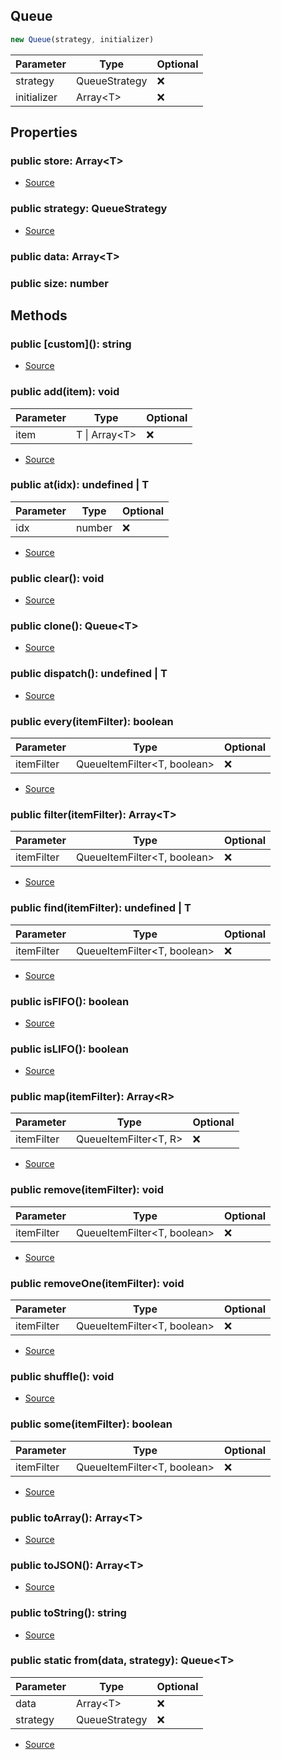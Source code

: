 ## Queue


```typescript
new Queue(strategy, initializer)
```
| Parameter | Type | Optional |
| ----------- | ----------- | ----------- |
| strategy | QueueStrategy | ❌ |
| initializer | Array\<T> | ❌ |


## Properties
### public store: Array\<T>
- [Source](https://github.com/Androz2091/discord-player/blob/f2dbc02/packages/utils/src/Queue.ts#L8)
### public strategy: QueueStrategy
- [Source](https://github.com/Androz2091/discord-player/blob/f2dbc02/packages/utils/src/Queue.ts#L9)
### public data: Array\<T>

### public size: number


## Methods
### public \[custom](): string
- [Source](https://github.com/Androz2091/discord-player/blob/f2dbc02/packages/utils/src/Queue.ts#L123)
### public add(item): void
| Parameter | Type | Optional |
| ----------- | ----------- | ----------- |
| item | T \| Array\<T> | ❌ |


- [Source](https://github.com/Androz2091/discord-player/blob/f2dbc02/packages/utils/src/Queue.ts#L36)
### public at(idx): undefined \| T
| Parameter | Type | Optional |
| ----------- | ----------- | ----------- |
| idx | number | ❌ |


- [Source](https://github.com/Androz2091/discord-player/blob/f2dbc02/packages/utils/src/Queue.ts#L94)
### public clear(): void
- [Source](https://github.com/Androz2091/discord-player/blob/f2dbc02/packages/utils/src/Queue.ts#L52)
### public clone(): Queue\<T>
- [Source](https://github.com/Androz2091/discord-player/blob/f2dbc02/packages/utils/src/Queue.ts#L103)
### public dispatch(): undefined \| T
- [Source](https://github.com/Androz2091/discord-player/blob/f2dbc02/packages/utils/src/Queue.ts#L99)
### public every(itemFilter): boolean
| Parameter | Type | Optional |
| ----------- | ----------- | ----------- |
| itemFilter | QueueItemFilter\<T, boolean> | ❌ |


- [Source](https://github.com/Androz2091/discord-player/blob/f2dbc02/packages/utils/src/Queue.ts#L85)
### public filter(itemFilter): Array\<T>
| Parameter | Type | Optional |
| ----------- | ----------- | ----------- |
| itemFilter | QueueItemFilter\<T, boolean> | ❌ |


- [Source](https://github.com/Androz2091/discord-player/blob/f2dbc02/packages/utils/src/Queue.ts#L77)
### public find(itemFilter): undefined \| T
| Parameter | Type | Optional |
| ----------- | ----------- | ----------- |
| itemFilter | QueueItemFilter\<T, boolean> | ❌ |


- [Source](https://github.com/Androz2091/discord-player/blob/f2dbc02/packages/utils/src/Queue.ts#L73)
### public isFIFO(): boolean
- [Source](https://github.com/Androz2091/discord-player/blob/f2dbc02/packages/utils/src/Queue.ts#L28)
### public isLIFO(): boolean
- [Source](https://github.com/Androz2091/discord-player/blob/f2dbc02/packages/utils/src/Queue.ts#L32)
### public map(itemFilter): Array\<R>
| Parameter | Type | Optional |
| ----------- | ----------- | ----------- |
| itemFilter | QueueItemFilter\<T, R> | ❌ |


- [Source](https://github.com/Androz2091/discord-player/blob/f2dbc02/packages/utils/src/Queue.ts#L89)
### public remove(itemFilter): void
| Parameter | Type | Optional |
| ----------- | ----------- | ----------- |
| itemFilter | QueueItemFilter\<T, boolean> | ❌ |


- [Source](https://github.com/Androz2091/discord-player/blob/f2dbc02/packages/utils/src/Queue.ts#L63)
### public removeOne(itemFilter): void
| Parameter | Type | Optional |
| ----------- | ----------- | ----------- |
| itemFilter | QueueItemFilter\<T, boolean> | ❌ |


- [Source](https://github.com/Androz2091/discord-player/blob/f2dbc02/packages/utils/src/Queue.ts#L68)
### public shuffle(): void
- [Source](https://github.com/Androz2091/discord-player/blob/f2dbc02/packages/utils/src/Queue.ts#L56)
### public some(itemFilter): boolean
| Parameter | Type | Optional |
| ----------- | ----------- | ----------- |
| itemFilter | QueueItemFilter\<T, boolean> | ❌ |


- [Source](https://github.com/Androz2091/discord-player/blob/f2dbc02/packages/utils/src/Queue.ts#L81)
### public toArray(): Array\<T>
- [Source](https://github.com/Androz2091/discord-player/blob/f2dbc02/packages/utils/src/Queue.ts#L115)
### public toJSON(): Array\<T>
- [Source](https://github.com/Androz2091/discord-player/blob/f2dbc02/packages/utils/src/Queue.ts#L119)
### public toString(): string
- [Source](https://github.com/Androz2091/discord-player/blob/f2dbc02/packages/utils/src/Queue.ts#L111)
### public static from(data, strategy): Queue\<T>
| Parameter | Type | Optional |
| ----------- | ----------- | ----------- |
| data | Array\<T> | ❌ |
| strategy | QueueStrategy | ❌ |


- [Source](https://github.com/Androz2091/discord-player/blob/f2dbc02/packages/utils/src/Queue.ts#L24)